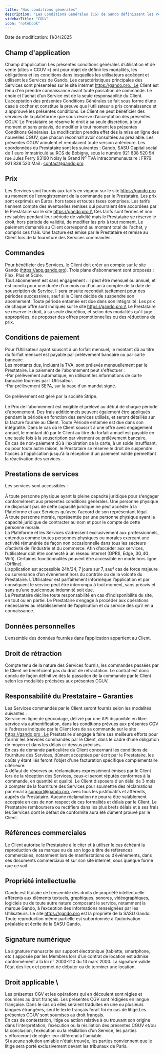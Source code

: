 ```yaml
---
title: "Nos conditions générales"
description: "Les Conditions Générales (CG) de Gando définissent les règles d'utilisation de la plateforme, les droits et obligations des utilisateurs, ainsi que ceux de Gando."
sidebarTitle: "CGUV"
icon: "notebook"
---
```


<Note>
  Date de modification: 11/04/2025
</Note>

## Champ d'application

Champ d'application
Les présentes conditions générales d’utilisation et de vente (dites « CGUV ») ont pour objet de définir les modalités, les obligations et les conditions dans lesquelles les utilisateurs accèdent et utilisent les Services de Gando.
Les caractéristiques principales des Services sont présentées sur le site internet https://gando.pro.  Le Client est tenu d'en prendre connaissance avant toute passation de commande. Le choix et l'achat d'un Service est de la seule responsabilité du Client.
L’acceptation des présentes Conditions Générales se fait sous forme d’une case à cocher et constitue la preuve que l’utilisateur a pris connaissance et a approuvé les présentes conditions.
Le Client ne peut bénéficier des services de la plateforme que sous réserve d’acceptation des présentes CGUV. Le Prestataire se réserve le droit à sa seule discrétion, à tout moment et sans préavis, de modifier à tout moment les présentes Conditions Générales.
La modification prendra effet dès la mise en ligne des nouvelles CGUV, que chacun reconnaît avoir consultées au préalable.
Les présentes CGUV annulent et remplacent toute version antérieure.
Les coordonnées du Prestataire sont les suivantes : Gando, SASU Capital social de 1 euro Immatriculé au RCS de Bobigny, sous le numéro 921 838 520 54 rue Jules Ferry 93160 Noisy le Grand Nº TVA intracommunautaire : FR79 921 838 520 Mail : [contact@gando.pro](mailto:contact@gando.pro)

## Prix

Les Services sont fournis aux tarifs en vigueur sur le site https://gando.pro au moment de l'enregistrement de la commande par le Prestataire. Les prix sont exprimés en Euros, hors taxes et toutes taxes comprises. Les tarifs tiennent compte des éventuelles remises qui pourraient être accordées par le Prestataire sur le site https://gando.pro.\\
Ces tarifs sont fermes et non révisables pendant leur période de validité mais le Prestataire se réserve le droit, hors période de validité, de modifier les prix à tout moment. Le paiement demandé au Client correspond au montant total de l'achat, y compris ces frais. Une facture est émise par le Prestataire et remise au Client lors de la fourniture des Services commandés.

## Commandes

Pour bénéficier des Services, le Client doit créer un compte sur le site Gando (https://app.gando.pro). Trois plans d'abonnement sont proposés : Flex, Plus et Scale.\
Tout abonnement est sans engagement : il peut être mensuel ou annuel, et est conclu pour une durée d'un mois ou d'un an à compter de la date de souscription du Service. Il sera ensuite reconduit tacitement pour des périodes successives, sauf si le Client décide de suspendre son abonnement. Toute période entamée est due dans son intégralité. Les prix de chaque offre sont indiqués sur le site https://gando.pro.\\
Le Prestataire se réserve le droit, à sa seule discrétion, et selon des modalités qu'il juge appropriées, de proposer des offres promotionnelles ou des réductions de prix.

## Conditions de paiement

Pour l’Utilisateur ayant souscrit à un forfait mensuel, le montant dû au titre du forfait mensuel est payable par prélèvement bancaire ou par carte bancaire. \
Les montants dus, incluant la TVA, sont prélevés mensuellement par le Prestataire. Le paiement de l'abonnement peut s'effectuer :\
-Par prélèvement automatique, en utilisant les informations de carte bancaire fournies par l'Utilisateur. \
-Par prélèvement SEPA, sur la base d'un mandat signé.\
\
Ce prélèvement est géré par la société Stripe.\
\
Le Prix de l'abonnement est exigible et prélevé au début de chaque période d'abonnement. Des frais additionnels peuvent également être appliqués pendant la période en fonction des services utilisés, et seront détaillés sur la facture fournie au Client. Toute Période entamée est due dans son intégralité. Dans le cas où le Client souscrit à une offre avec engagement annuel, le montant dû par le Client au titre du forfait annuel est payable en une seule fois à la souscription par virement ou prélèvement bancaire.\
En cas de non-paiement dû à l'expiration de la carte, à un solde insuffisant, ou pour toute autre raison, le Prestataire se réserve le droit de suspendre l'accès à l'application jusqu'à la réception d'un paiement valide permettant la réactivation des services.

## Prestations de services

Les services sont accessibles :\
\
À toute personne physique ayant la pleine capacité juridique pour s'engager conformément aux présentes conditions générales. Une personne physique ne disposant pas de cette capacité juridique ne peut accéder à la Plateforme et aux Services qu'avec l'accord de son représentant légal.\
À toute personne morale, représentée par une personne physique ayant la capacité juridique de contracter au nom et pour le compte de cette personne morale.\
La Plateforme et les Services s’adressent exclusivement aux professionnels, entendus comme toutes personnes physiques ou morales exerçant une activité rémunérée de façon non occasionnelle dans tous les secteurs d’activité de l’industrie et du commerce. Afin d’accéder aux services, l’utilisateur doit être connecté à un réseau internet (GPRS, Edge, 3G,4G, Wifi). Certaines fonctionnalités peuvent être accessible en mode hors ligne (Offline). \
L’application est accessible 24h/24, 7 jours sur 7, sauf cas de force majeure ou survenance d’un évènement hors du contrôle ou de la volonté du Prestataire. L’Utilisateur est parfaitement informéque l’application et par conséquent le service peut être interrompu à tout moment, sans préavis et sans qu’une quelconque indemnité soit due. \
Le Prestataire décline toute responsabilité en cas d'indisponibilité du site, en tout ou en partie. Le Prestataire s’engage à procéder aux opérations nécessaires au rétablissement de l’application et du service dès qu’il en a connaissance.

## Données personnelles

L’ensemble des données fournies dans l’application appartient au Client.

## Droit de rétraction

Compte tenu de la nature des Services fournis, les commandes passées par le Client ne bénéficient pas du droit de rétractation. Le contrat est donc conclu de façon définitive dès la passation de la commande par le Client selon les modalités précisées aux présentes CGUV.

## Responsabilité du Prestataire – Garanties

Les Services commandés par le Client seront fournis selon les modalités suivantes :\
Service en ligne de géocodage, délivré par une API disponible en libre service via authentification, dans les conditions prévues aux présentes CGV à l'adresse indiquée par le Client lors de sa commande sur le site https://gando.pro . Le Prestataire s'engage à faire ses meilleurs efforts pour fournir les Services commandés par le Client, dans le cadre d'une obligation de moyen et dans les délais ci-dessus précisés.\
En cas de demande particulière du Client concernant les conditions de fourniture des Services, dûment acceptées par écrit par le Prestataire, les coûts y étant liés feront l'objet d'une facturation spécifique complémentaire ultérieure.\
A défaut de réserves ou réclamations expressément émises par le Client lors de la réception des Services, ceux-ci seront réputés conformes à la commande, en quantité et qualité. Le Client disposera d'un délai de 3 mois à compter de la fourniture des Services pour soumettre des réclamations par email à [support@gando.pro](mailto:support@gando.pro), avec tous les justificatifs et afférents, auprès du Prestataire. Aucune réclamation ne pourra être valablement acceptée en cas de non respect de ces formalités et délais par le Client. Le Prestataire remboursera ou rectifiera dans les plus brefs délais et à ses frais les Services dont le défaut de conformité aura été dûment prouvé par le Client.

## Références commerciales

Le Client autorise le Prestataire à le citer et à utiliser le cas échéant la reproduction de sa marque ou de son logo à titre de références commerciales, notamment lors de manifestations ou d’événements, dans ses documents commerciaux et sur son site internet, sous quelque forme que ce soit.

## Propriété intellectuelle

Gando est titulaire de l’ensemble des droits de propriété intellectuelle afférents aux éléments textuels, graphiques, sonores, vidéographiques, logiciels ou de toute autre nature composant le service, notamment la marque Gando, à l’exception des informations renseignées par les Utilisateurs. Le site https://gando.pro est la propriété de la SASU Gando. Toute reproduction même partielle est subordonnée à l’autorisation préalable et écrite de la SASU Gando.

## Signature numérique

La signature manuscrite sur support électronique (tablette, smartphone, etc.) apposée par les Membres lors d’un contrat de location est admise conformément à la loi n° 2000-210 du 13 mars 2000. La signature valide l’état des lieux et permet de débuter ou de terminer une location.

## Droit applicable \

Les présentes CGV et les opérations qui en découlent sont régies et soumises au droit français. Les présentes CGV sont rédigées en langue française. Dans le cas où elles seraient traduites en une ou plusieurs langues étrangères, seul le texte français ferait foi en cas de litige.Les présentes CGUV sont soumises au droit français.\
En cas de contestation, litige ou action relative à ou trouvant son origine dans l’interprétation, l’exécution ou la résiliation des présentes CGUV et/ou la conclusion, l’exécution ou la résiliation d’un Service, les parties s'efforceront de régler leur différend à l'amiable. \
Si aucune solution amiable n'était trouvée, les parties conviennent que le litige sera porté exclusivement devant les tribunaux de Paris.